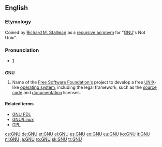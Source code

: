 {{also|Gnu|gnu|gnú}}
==English==
{{wikipedia|GNU General Public License}}

===Etymology===
Coined by [[w:Richard M. Stallman|Richard M. Stallman]] as a [[recursive acronym]] for "[[w:GNU|GNU]]'s Not Unix".

===Pronunciation===
* {{IPA|/ɡəˈnuː/}} [http://www.gnu.org/gnu/manifesto.html]

==={{acronym}}===
'''GNU'''

# Name of the [[w:Free Software Foundation|Free Software Foundation's]] project to develop a free [[UNIX]]-like [[operating system]], including the legal framework, such as the [[source code]] and [[documentation]] licenses.

====Related terms====
* [[GNU FDL]]
* [[GNU/Linux]]
* [[GPL]]

[[cs:GNU]]
[[de:GNU]]
[[et:GNU]]
[[el:GNU]]
[[es:GNU]]
[[eo:GNU]]
[[eu:GNU]]
[[ko:GNU]]
[[it:GNU]]
[[nl:GNU]]
[[ja:GNU]]
[[ro:GNU]]
[[sk:GNU]]
[[tr:GNU]]